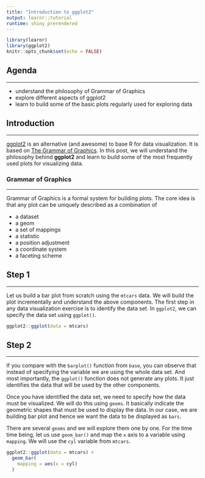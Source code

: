 ```yaml
---
title: "Introduction to ggplot2"
output: learnr::tutorial
runtime: shiny_prerendered
---
```


```r
library(learnr)
library(ggplot2)
knitr::opts_chunk$set(echo = FALSE)
```


## Agenda

<hr>

- understand the philosophy of Grammar of Graphics
- explore different aspects of ggplot2
- learn to build some of the basic plots regularly used for exploring data


## Introduction

<hr>

[ggplot2](http://ggplot2.tidyverse.org/index.html) is an alternative (and awesome) to base R for data visualization. It is based on 
[The Grammar of Graphics](http://www.springer.com/in/book/9780387245447). In this post, we will understand the philosophy behind **ggplot2** and learn to build some of the most frequently used plots for visualizing data. 


### Grammar of Graphics

<hr>

Grammar of Graphics is a formal system for building plots. The core idea is that any plot can be uniquely described as a combination of

- a dataset
- a geom
- a set of mappings
- a statistic
- a position adjustment
- a coordinate system
- a faceting scheme


## Step 1

<hr>

Let us build a bar plot from scratch using the `mtcars` data. We will build the plot incrementally and understand the above components. 
The first step in any data visualization exercise is to identify the data set. In `ggplot2`, we can specify the data set using  `ggplot()`.


```r
ggplot2::ggplot(data = mtcars) 
```

## Step 2

<hr>

If you compare with the `barplot()` function from `base`, you can observe that instead of specifying the variable we are using the
whole data set. And most importantly, the `ggplot()` function does not generate any plots. It just identifies the data that will be used by the other components.


Once you have identified the data set, we need to specify how the data must be visualized. We will do this using  `geoms`. It basically indicate the geometric shapes that must be used to display the data. In our case, we are building bar plot and hence we want the data to be displayed as `bars`. 


There are several `geoms` and we will explore them one by one. For the time time being, let us use `geom_bar()` and map the `x` axis to a variable using `mapping`. We will use the `cyl` variable from `mtcars`.


```r
ggplot2::ggplot(data = mtcars) +
  geom_bar(
    mapping = aes(x = cyl)
  )
```